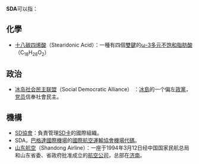 '''SDA'''可以指：

== 化學 ==
* [[十八碳四烯酸|十八碳四烯酸]]（Stearidonic Acid）：一種有四個[[雙鍵|雙鍵]]的[[ω-3脂肪酸|ω-3多元不饱和脂肪酸]]（C<sub>18</sub>H<sub>28</sub>O<sub>2</sub>）

== 政治 ==
* [[冰岛社会民主联盟|冰岛社会民主联盟]]（Social Democratic Alliance） ：[[冰島|冰島]]的一个偏左[[政黨|政黨]]，[[党员|党员]]信奉社會民主。

== 機構 ==
* [[SD協會|SD協會]]：負責管理[[SD卡|SD卡]]的國際組織。
* SDA，[[巴格達國際機場|巴格達國際機場]]的[[國際航空運輸協會機場代碼|國際航空運輸協會機場代碼]]。
* [[山东航空|山东航空]]（Shandong Airline）：一座于1994年3月12日经中国国家民航总局和山东省委、省政府批准成立的[[航空公司|航空公司]]，总部在[[济南|济南]]。

{{disambig|Cat=三字拉丁字母缩写消歧义}}